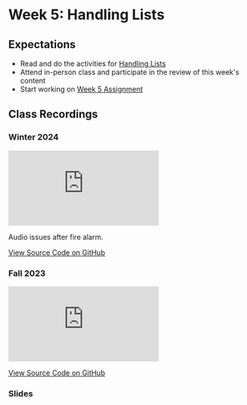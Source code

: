 # Week 5: Handling Lists

## Expectations

- Read and do the activities for [Handling Lists](/week-5/lists)
- Attend in-person class and participate in the review of this week's content
- Start working on [Week 5 Assignment](/week-5/assignment)

## Class Recordings

### Winter 2024

<iframe
  style={{ width: "100%", aspectRatio: "16/9" }}
  src="https://www.youtube.com/embed/egNZi7YKKzs?si=jJ5WFWtSfMhW7CMs"
  title="YouTube video player"
  frameborder="0"
  allow="accelerometer; autoplay; clipboard-write; encrypted-media; gyroscope; picture-in-picture; web-share"
  allowFullScreen="allowFullScreen"
></iframe>

Audio issues after fire alarm.

[View Source Code on GitHub](https://github.com/warsylewicz/webdev2-demos/blob/master/app/week-5/page.js)

### Fall 2023

<iframe
  style={{ width: "100%", aspectRatio: "16/9" }}
  src="https://www.youtube.com/embed/1-sJn9H0Nhw?si=-Lfx_18Opd-Pf61K"
  title="YouTube video player"
  frameBorder="0"
  allow="accelerometer; autoplay; clipboard-write; encrypted-media; gyroscope; picture-in-picture; web-share"
  allowFullScreen="allowFullScreen"
></iframe>

[View Source Code on GitHub](https://github.com/warsylewicz/webdev2-demos/blob/100cc0edb5c7a22c3533f79d2ead165db1bd6ab2/app/week-5/page.js)

### Slides


<Slideshow file="/week-5/slides" />
